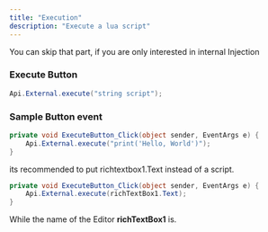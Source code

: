 ```yaml
---
title: "Execution"
description: "Execute a lua script"
---
```


<Info>
  You can skip that part, if you are only interested in internal Injection
</Info>

### Execute Button

```csharp
Api.External.execute("string script");

```

### Sample Button event

```csharp
private void ExecuteButton_Click(object sender, EventArgs e) {
	Api.External.execute("print('Hello, World')");
}
```

<Warning>
  its recommended to put richtextbox1.Text instead of a script.
</Warning>

```csharp
private void ExecuteButton_Click(object sender, EventArgs e) {
	Api.External.execute(richTextBox1.Text);
}
```

While the name of the Editor **richTextBox1** is.